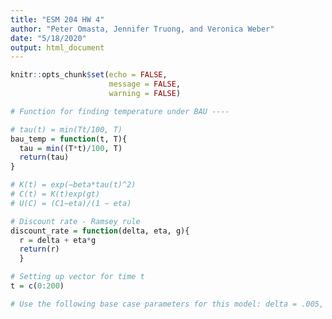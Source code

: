 ```yaml
---
title: "ESM 204 HW 4"
author: "Peter Omasta, Jennifer Truong, and Veronica Weber"
date: "5/18/2020"
output: html_document
---
```


```r
knitr::opts_chunk$set(echo = FALSE,
                      message = FALSE,
                      warning = FALSE)
```

```r

# Function for finding temperature under BAU ----

# tau(t) = min(Tt/100, T)
bau_temp = function(t, T){
  tau = min((T*t)/100, T)
  return(tau)
}

# K(t) = exp(−beta*tau(t)^2)
# C(t) = K(t)exp(gt)
# U(C) = (C1−eta)/(1 − eta)

# Discount rate - Ramsey rule
discount_rate = function(delta, eta, g){
  r = delta + eta*g
  return(r)
  }
```

```r

# Setting up vector for time t
t = c(0:200)

# Use the following base case parameters for this model: delta = .005, eta = .5, g = .01, beta = .05.

```

